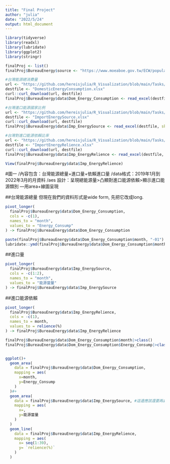 ```yaml
---
title: "Final Project"
author: "julia"
date: "2022/5/24"
output: html_document
---
```


```r
library(tidyverse)
library(readxl)
library(lubridate)
library(ggplot2)
library(stringr)
```

```r
finalProj <- list()
finalProj$BureauEnergy$source <- "https://www.moeaboe.gov.tw/ECW/populace/content/SubMenu.aspx?menu_id=3010"

#台灣能源總消費量
url <- "https://github.com/hereisjulia/R_Visualization/blob/main/Tasks/Final%20Project/DomesticEnergyConsumption.xlsx?raw=true"
destfile <- "DomesticEnergyConsumption.xlsx"
curl::curl_download(url, destfile)
finalProj$BureauEnergy$data$Dom_Energy_Consumption <- read_excel(destfile, skip = 1)

#台灣進口能源國家比例
url <- "https://github.com/hereisjulia/R_Visualization/blob/main/Tasks/Final%20Project/ImportEnergySource.xlsx?raw=true"
destfile <- "ImportEnergySource.xlsx"
curl::curl_download(url, destfile)
finalProj$BureauEnergy$data$Imp_EnergySource <- read_excel(destfile, skip = 1)

#台灣對進口能源依賴比率
url <- "https://github.com/hereisjulia/R_Visualization/blob/main/Tasks/Final%20Project/ImportEnergyRelience.xlsx?raw=true"
destfile <- "ImportEnergyRelience.xlsx"
curl::curl_download(url, destfile)
finalProj$BureauEnergy$data$Imp_EnergyRelience <- read_excel(destfile, skip = 1)

View(finalProj$BureauEnergy$data$Imp_EnergyRelience)
```

#圖一
/內容包含：台灣能源總量+進口量+依賴進口量
/data格式：2019年1月到2022年3月的月資料
/aes 設計：呈現總能源量>凸顯對進口能源依賴>顯示進口能源類別
---用area+線圖呈現

##台灣能源總量
但現在我們的資料形式是wide form, 先把它改成long.
```r
pivot_longer(
  finalProj$BureauEnergy$data$Dom_Energy_Consumption,
  cols = -c(1),
  names_to = "month",
  values_to = "Energy_Consump"
) -> finalProj$BureauEnergy$data$Dom_Energy_Consumption

paste(finalProj$BureauEnergy$data$Dom_Energy_Consumption$month, "-01") -> finalProj$BureauEnergy$data$Dom_Energy_Consumption$month
lubridate::ymd(finalProj$BureauEnergy$data$Dom_Energy_Consumption$month) -> finalProj$BureauEnergy$data$Dom_Energy_Consumption$month

```
##進口量
```r
pivot_longer(
  finalProj$BureauEnergy$data$Imp_EnergySource,
  cols = -c(1:2),
  names_to = "month",
  values_to = "能源當量"
) -> finalProj$BureauEnergy$data$Imp_EnergySource
```

##進口能源依賴
```r
pivot_longer(
  finalProj$BureauEnergy$data$Imp_EnergyRelience,
  cols = -c(1),
  names_to = month,
  values_to = relience(%)
) -> finalProj$BureauEnergy$data$Imp_EnergyRelience
```

```r
finalProj$BureauEnergy$data$Dom_Energy_Consumption$month|>class()
finalProj$BureauEnergy$data$Dom_Energy_Consumption$Energy_Consump|>class()


ggplot()+
  geom_area(
    data = finalProj$BureauEnergy$data$Dom_Energy_Consumption,
    mapping = aes(
      x=month,
      y=Energy_Consump
    )
  )#+
  geom_area(
    data = finalProj$BureauEnergy$data$Imp_EnergySource, #這邊應該還要再處理一下，資料太雜(用能源分類)
    mapping = aes(
      x=,
      y=能源當量
    )
  )
  geom_line(
    data = finalProj$BureauEnergy$data$Imp_EnergyRelience,
    mapping = aes(
      x= seq(1:39),
      y= `relience(%)`
    )
  )
```











